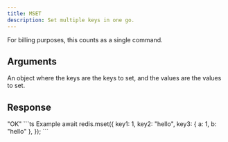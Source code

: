 ```yaml
---
title: MSET
description: Set multiple keys in one go.
---
```



For billing purposes, this counts as a single command.


## Arguments 

<ParamField body="params" type="Record<string, TValue>" required>
  An object where the keys are the keys to set, and the values are the values to set.
</ParamField>

## Response

<ResponseField type="string" required>
"OK"
</ResponseField>



<RequestExample>
```ts Example
await redis.mset({
    key1: 1,
    key2: "hello",
    key3: { a: 1, b: "hello" },
});
```
</RequestExample>

